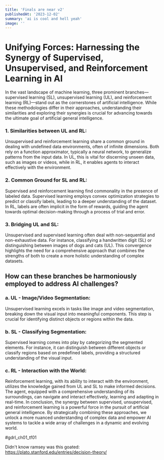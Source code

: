 ```yaml
---
title: 'Finals are near v2'
publishedAt: '2023-12-02'
summary: 'ai is cool and hell yeah'
image: ''
---
```


# Unifying Forces: Harnessing the Synergy of Supervised, Unsupervised, and Reinforcement Learning in AI

In the vast landscape of machine learning, three prominent branches—supervised learning (SL), unsupervised learning (UL), and reinforcement learning (RL)—stand out as the cornerstones of artificial intelligence. While these methodologies differ in their approaches, understanding their similarities and exploring their synergies is crucial for advancing towards the ultimate goal of artificial general intelligence.

### 1. Similarities between UL and RL:
Unsupervised and reinforcement learning share a common ground in dealing with undefined data environments, often of infinite dimensions. Both rely on a function approximator, typically a neural network, to generalize patterns from the input data. In UL, this is vital for discerning unseen data, such as images or videos, while in RL, it enables agents to interact effectively with the environment.

### 2. Common Ground for SL and RL:
Supervised and reinforcement learning find commonality in the presence of labeled data. Supervised learning employs convex optimization strategies to predict or classify labels, leading to a deeper understanding of the dataset. In RL, labels are often implicit in the form of rewards, guiding the agent towards optimal decision-making through a process of trial and error.

### 3. Bridging UL and SL:
Unsupervised and supervised learning often deal with non-sequential and non-exhaustive data. For instance, classifying a handwritten digit (SL) or distinguishing between images of dogs and cats (UL). This convergence highlights the need for a comprehensive approach that combines the strengths of both to create a more holistic understanding of complex datasets.

## How can these branches be harmoniously employed to address AI challenges?

### a. UL - Image/Video Segmentation:
Unsupervised learning excels in tasks like image and video segmentation, breaking down the visual input into meaningful components. This step is crucial for identifying distinct objects or regions within the data.

### b. SL - Classifying Segmentation:
Supervised learning comes into play by categorizing the segmented elements. For instance, it can distinguish between different objects or classify regions based on predefined labels, providing a structured understanding of the visual input.

### c. RL - Interaction with the World:
Reinforcement learning, with its ability to interact with the environment, utilizes the knowledge gained from UL and SL to make informed decisions. The agent, equipped with a comprehensive understanding of its surroundings, can navigate and interact effectively, learning and adapting in real-time.
In conclusion, the synergy between supervised, unsupervised, and reinforcement learning is a powerful force in the pursuit of artificial general intelligence. By strategically combining these approaches, we unlock a more nuanced understanding of complex data and empower AI systems to tackle a wide array of challenges in a dynamic and evolving world.

#gdrl_ch01_tf01

Didn't know ramsey was this goated: https://plato.stanford.edu/entries/decision-theory/